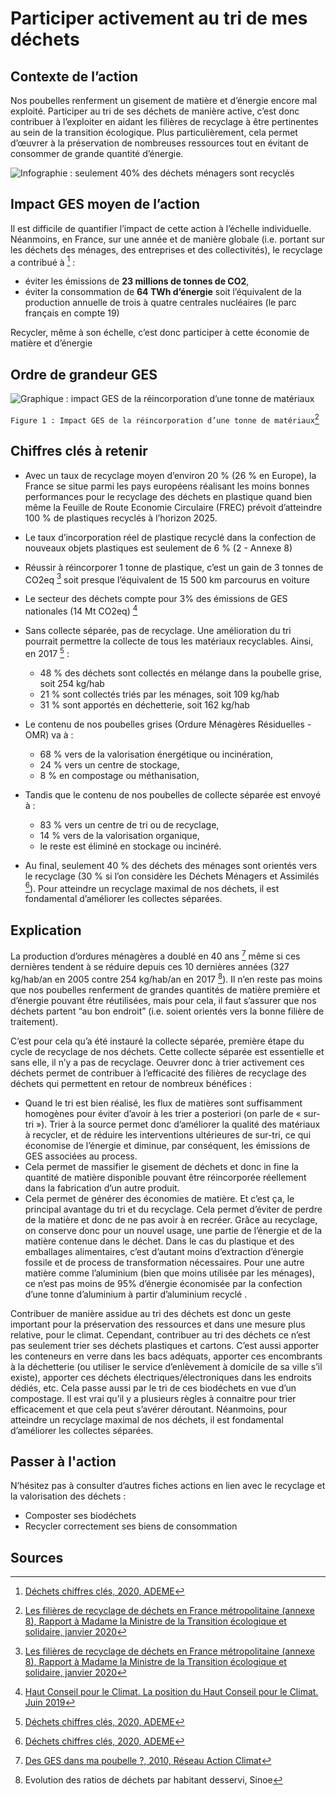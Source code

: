 # Participer activement au tri de mes déchets

## Contexte de l’action

Nos poubelles renferment un gisement de matière et d’énergie encore mal exploité. Participer au tri de ses déchets de manière active, c’est donc contribuer à l’exploiter en aidant les filières de recyclage à être pertinentes au sein de la transition écologique. Plus particulièrement, cela permet d’œuvrer à la préservation de nombreuses ressources tout en évitant de consommer de grande quantité d’énergie.

![Infographie : seulement 40% des déchets ménagers sont recyclés](/images/actions/Chiffres-cles_trier-ses-dechets_v2.png)

## Impact GES moyen de l’action

Il est difficile de quantifier l’impact de cette action à l’échelle individuelle. Néanmoins, en France, sur une année et de manière globale (i.e. portant sur les déchets des ménages, des entreprises et des collectivités), le recyclage a contribué à [^1] :

- éviter les émissions de **23 millions de tonnes de CO2**,
- éviter la consommation de **64 TWh d’énergie** soit l’équivalent de la production annuelle de trois à quatre centrales nucléaires (le parc français en compte 19)

Recycler, même à son échelle, c’est donc participer à cette économie de matière et d’énergie

## Ordre de grandeur GES

![Graphique : impact GES de la réincorporation d’une tonne de matériaux](https://www.associationbilancarbone.fr/wp-content/uploads/2020/12/trier-dechets-consommation-fig1.jpg)

`Figure 1 : Impact GES de la réincorporation d’une tonne de matériaux`[^2]

## Chiffres clés à retenir

- Avec un taux de recyclage moyen d’environ 20 % (26 % en Europe), la France se situe parmi les pays européens réalisant les moins bonnes performances pour le recyclage des déchets en plastique quand bien même la Feuille de Route Economie Circulaire (FREC) prévoit d’atteindre 100 % de plastiques recyclés à l’horizon 2025.
- Le taux d’incorporation réel de plastique recyclé dans la confection de nouveaux objets plastiques est seulement de 6 % (2 - Annexe 8)
- Réussir à réincorporer 1 tonne de plastique, c’est un gain de 3 tonnes de CO2eq [^2] soit presque l’équivalent de 15 500 km parcourus en voiture
- Le secteur des déchets compte pour 3% des émissions de GES nationales (14 Mt CO2eq) [^3]
- Sans collecte séparée, pas de recyclage. Une amélioration du tri pourrait permettre la collecte de tous les matériaux recyclables. Ainsi, en 2017 [^1] :

  - 48 % des déchets sont collectés en mélange dans la poubelle grise, soit 254 kg/hab
  - 21 % sont collectés triés par les ménages, soit 109 kg/hab
  - 31 % sont apportés en déchetterie, soit 162 kg/hab

- Le contenu de nos poubelles grises (Ordure Ménagères Résiduelles - OMR) va à :
  - 68 % vers de la valorisation énergétique ou incinération,
  - 24 % vers un centre de stockage,
  - 8 % en compostage ou méthanisation,
- Tandis que le contenu de nos poubelles de collecte séparée est envoyé à :

  - 83 % vers un centre de tri ou de recyclage,
  - 14 % vers de la valorisation organique,
  - le reste est éliminé en stockage ou incinéré.

- Au final, seulement 40 % des déchets des ménages sont orientés vers le recyclage (30 % si l’on considère les Déchets Ménagers et Assimilés [^1]). Pour atteindre un recyclage maximal de nos déchets, il est fondamental d’améliorer les collectes séparées.

## Explication

La production d’ordures ménagères a doublé en 40 ans [^4] même si ces dernières tendent à se réduire depuis ces 10 dernières années (327 kg/hab/an en 2005 contre 254 kg/hab/an en 2017 [^5]). Il n’en reste pas moins que nos poubelles renferment de grandes quantités de matière première et d’énergie pouvant être réutilisées, mais pour cela, il faut s’assurer que nos déchets partent “au bon endroit” (i.e. soient orientés vers la bonne filière de traitement).

C’est pour cela qu’a été instauré la collecte séparée, première étape du cycle de recyclage de nos déchets. Cette collecte séparée est essentielle et sans elle, il n’y a pas de recyclage. Oeuvrer donc à trier activement ces déchets permet de contribuer à l’efficacité des filières de recyclage des déchets qui permettent en retour de nombreux bénéfices :

- Quand le tri est bien réalisé, les flux de matières sont suffisamment homogènes pour éviter d’avoir à les trier a posteriori (on parle de « sur-tri »). Trier à la source permet donc d’améliorer la qualité des matériaux à recycler, et de réduire les interventions ultérieures de sur-tri, ce qui économise de l’énergie et diminue, par conséquent, les émissions de GES associées au process.
- Cela permet de massifier le gisement de déchets et donc in fine la quantité de matière disponible pouvant être réincorporée réellement dans la fabrication d’un autre produit.
- Cela permet de générer des économies de matière. Et c’est ça, le principal avantage du tri et du recyclage. Cela permet d’éviter de perdre de la matière et donc de ne pas avoir à en recréer. Grâce au recyclage, on conserve donc pour un nouvel usage, une partie de l’énergie et de la matière contenue dans le déchet. Dans le cas du plastique et des emballages alimentaires, c’est d’autant moins d’extraction d’énergie fossile et de process de transformation nécessaires. Pour une autre matière comme l’aluminium (bien que moins utilisée par les ménages), ce n’est pas moins de 95% d’énergie économisée par la confection d’une tonne d’aluminium à partir d’aluminium recyclé .

Contribuer de manière assidue au tri des déchets est donc un geste important pour la préservation des ressources et dans une mesure plus relative, pour le climat. Cependant, contribuer au tri des déchets ce n’est pas seulement trier ses déchets plastiques et cartons. C’est aussi apporter les conteneurs en verre dans les bacs adéquats, apporter ces encombrants à la déchetterie (ou utiliser le service d’enlèvement à domicile de sa ville s’il existe), apporter ces déchets électriques/électroniques dans les endroits dédiés, etc. Cela passe aussi par le tri de ces biodéchets en vue d’un compostage. Il est vrai qu’il y a plusieurs règles à connaitre pour trier efficacement et que cela peut s’avérer déroutant. Néanmoins, pour atteindre un recyclage maximal de nos déchets, il est fondamental d’améliorer les collectes séparées.

## Passer à l'action

N’hésitez pas à consulter d’autres fiches actions en lien avec le recyclage et la valorisation des déchets :

- Composter ses biodéchets
- Recycler correctement ses biens de consommation

## Sources

[^1]: [Déchets chiffres clés, 2020, ADEME](https://librairie.ademe.fr/dechets-economie-circulaire/28-dechets-chiffres-cles-edition-2020-9791029712135.html)
[^2]: [Les filières de recyclage de déchets en France métropolitaine (annexe 8), Rapport à Madame la Ministre de la Transition écologique et solidaire, janvier 2020](https://www.economie.gouv.fr/files/files/directions_services/cge/filieres-dechets-recyclage.pdf)
[^3]: [Haut Conseil pour le Climat. La position du Haut Conseil pour le Climat. Juin 2019](https://www.hautconseilclimat.fr/publications/rapport-2019/)
[^4]: [Des GES dans ma poubelle ?, 2010, Réseau Action Climat](https://reseauactionclimat.org/publications/gaz-effet-serre-poubelle/)
[^5]: Evolution des ratios de déchets par habitant desservi, Sinoe
